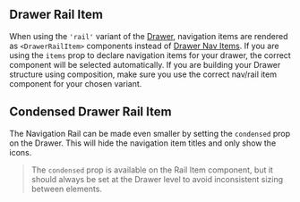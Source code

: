 
## Drawer Rail Item

When using the `'rail'` variant of the [Drawer](/components/drawer/drawer/examples), navigation items are rendered as `<DrawerRailItem>` components instead of [Drawer Nav Items](/components/drawer/drawer-nav-item/examples). If you are using the `items` prop to declare navigation items for your drawer, the correct component will be selected automatically. If you are building your Drawer structure using composition, make sure you use the correct nav/rail item component for your chosen variant.

<BasicDrawerRailItem />

## Condensed Drawer Rail Item

The Navigation Rail can be made even smaller by setting the `condensed` prop on the Drawer. This will hide the navigation item titles and only show the icons.

> The `condensed` prop is available on the Rail Item component, but it should always be set at the Drawer level to avoid inconsistent sizing between elements.

<CondensedDrawerRailItem />
